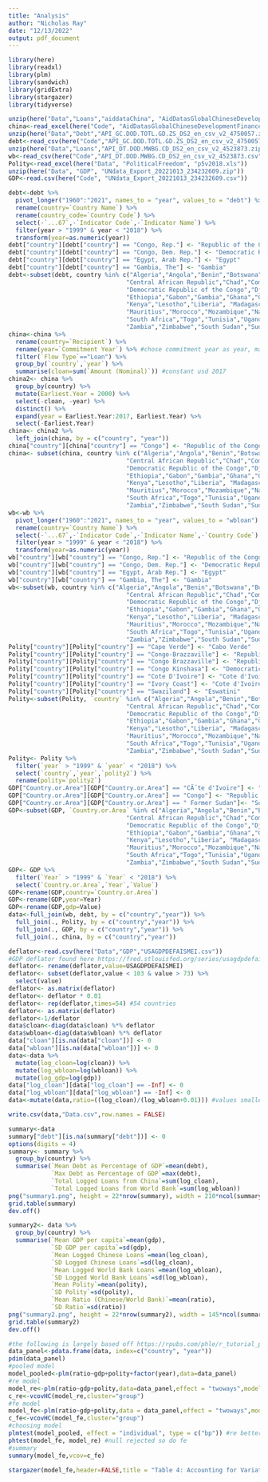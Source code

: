 ```yaml
---
title: "Analysis"
author: "Nicholas Ray"
date: "12/13/2022"
output: pdf_document
---
```

<!-- Loading relevant libraries. -->
```r
library(here)
library(readxl)
library(plm)
library(sandwich)
library(gridExtra)
library(stargazer)
library(tidyverse)
```

<!-- Loading relevant data. -->
```r
unzip(here("Data","Loans","aiddataChina", "AidDatasGlobalChineseDevelopmentFinanceDataset_v2.0.zip"))
china<-read_excel(here("Code", "AidDatasGlobalChineseDevelopmentFinanceDataset_v2.0.xlsx"), sheet = 5)
unzip(here("Data","Debt","API_GC.DOD.TOTL.GD.ZS_DS2_en_csv_v2_4750057.zip"))
debt<-read_csv(here("Code","API_GC.DOD.TOTL.GD.ZS_DS2_en_csv_v2_4750057.csv"),skip=4)
unzip(here("Data","Loans","API_DT.DOD.MWBG.CD_DS2_en_csv_v2_4523873.zip"))
wb<-read_csv(here("Code","API_DT.DOD.MWBG.CD_DS2_en_csv_v2_4523873.csv"),skip=4)
Polity<-read_excel(here("Data", "PoliticalFreedom", "p5v2018.xls"))
unzip(here("Data", "GDP", "UNdata_Export_20221013_234232609.zip"))
GDP<-read.csv(here("Code", "UNdata_Export_20221013_234232609.csv"))
```

<!-- Cleaning data. -->
```r
debt<-debt %>%
  pivot_longer("1960":"2021", names_to = "year", values_to = "debt") %>% #Central government debt, total (% of GDP)
  rename(country=`Country Name`) %>%
  rename(country_code=`Country Code`) %>%
  select(-`...67`,-`Indicator Code`,-`Indicator Name`) %>%
  filter(year > "1999" & year < "2018") %>%
  transform(year=as.numeric(year))
debt["country"][debt["country"] == "Congo, Rep."] <- "Republic of the Congo"
debt["country"][debt["country"] == "Congo, Dem. Rep."] <- "Democratic Republic of the Congo"
debt["country"][debt["country"] == "Egypt, Arab Rep."] <- "Egypt"
debt["country"][debt["country"] == "Gambia, The"] <- "Gambia"
debt<-subset(debt, country %in% c("Algeria","Angola","Benin","Botswana","Burundi","Cabo Verde","Cameroon",                       #all 54 African countries
                                 "Central African Republic","Chad","Comoros","Republic of the Congo","Cote d'Ivoire",
                                 "Democratic Republic of the Congo","Djibouti","Egypt","Equatorial Guinea",                          
                                 "Ethiopia","Gabon","Gambia","Ghana","Guinea","Guinea-Bissau", "Seychelles",                         
                                 "Kenya","Lesotho","Liberia", "Madagascar","Malawi","Mali","Mauritania", "Somalia",
                                 "Mauritius","Morocco","Mozambique","Namibia","Niger","Nigeria","Rwanda","Senegal","Sierra Leone",
                                 "South Africa","Togo","Tunisia","Uganda", "Burkina Faso", "Eswatini",
                                 "Zambia","Zimbabwe","South Sudan","Sudan","Eritrea","Libya","Sao Tome and Principe","Tanzania"))
china<-china %>%
  rename(country=`Recipient`) %>%
  rename(year=`Commitment Year`) %>% #chose commitment year as year, maybe controversial
  filter(`Flow Type`=="Loan") %>%
  group_by(`country`,`year`) %>%
  summarise(cloan=sum(`Amount (Nominal)`)) #constant usd 2017
china2<- china %>% 
  group_by(country) %>% 
  mutate(Earliest.Year = 2000) %>%
  select(-cloan, -year) %>% 
  distinct() %>%
  expand(year = Earliest.Year:2017, Earliest.Year) %>%
  select(-Earliest.Year)
china<- china2 %>%
  left_join(china, by = c("country", "year"))
china["country"][china["country"] == "Congo"] <- "Republic of the Congo"
china<- subset(china, country %in% c("Algeria","Angola","Benin","Botswana","Burundi","Cabo Verde","Cameroon",
                                 "Central African Republic","Chad","Comoros","Republic of the Congo","Cote d'Ivoire",
                                 "Democratic Republic of the Congo","Djibouti","Egypt","Equatorial Guinea",                          #Chinese data missing Burkina Faso, Eswatini
                                 "Ethiopia","Gabon","Gambia","Ghana","Guinea","Guinea-Bissau", "Seychelles",                         #No Chinese loans to Somalia, Sao Tome and Principe
                                 "Kenya","Lesotho","Liberia", "Madagascar","Malawi","Mali","Mauritania", "Somalia",
                                 "Mauritius","Morocco","Mozambique","Namibia","Niger","Nigeria","Rwanda","Senegal","Sierra Leone",
                                 "South Africa","Togo","Tunisia","Uganda", "Burkina Faso", "Eswatini",
                                 "Zambia","Zimbabwe","South Sudan","Sudan","Eritrea","Libya","Sao Tome and Principe","Tanzania"))
wb<-wb %>%
  pivot_longer("1960":"2021", names_to = "year", values_to = "wbloan") %>%
  rename(country=`Country Name`) %>%
  select(-`...67`,-`Indicator Code`,-`Indicator Name`,-`Country Code`) %>%
  filter(year > "1999" & year < "2018") %>%
  transform(year=as.numeric(year))
wb["country"][wb["country"] == "Congo, Rep."] <- "Republic of the Congo"
wb["country"][wb["country"] == "Congo, Dem. Rep."] <- "Democratic Republic of the Congo"
wb["country"][wb["country"] == "Egypt, Arab Rep."] <- "Egypt"
wb["country"][wb["country"] == "Gambia, The"] <- "Gambia"
wb<-subset(wb, country %in% c("Algeria","Angola","Benin","Botswana","Burundi","Cabo Verde","Cameroon",                       #all 54 African countries
                                 "Central African Republic","Chad","Comoros","Republic of the Congo","Cote d'Ivoire",
                                 "Democratic Republic of the Congo","Djibouti","Egypt","Equatorial Guinea",                          
                                 "Ethiopia","Gabon","Gambia","Ghana","Guinea","Guinea-Bissau", "Seychelles",                         
                                 "Kenya","Lesotho","Liberia", "Madagascar","Malawi","Mali","Mauritania", "Somalia",
                                 "Mauritius","Morocco","Mozambique","Namibia","Niger","Nigeria","Rwanda","Senegal","Sierra Leone",
                                 "South Africa","Togo","Tunisia","Uganda", "Burkina Faso", "Eswatini",
                                 "Zambia","Zimbabwe","South Sudan","Sudan","Eritrea","Libya","Sao Tome and Principe","Tanzania"))
Polity["country"][Polity["country"] == "Cape Verde"] <- "Cabo Verde"
Polity["country"][Polity["country"] == "Congo-Brazzaville"] <- "Republic of the Congo"
Polity["country"][Polity["country"] == "Congo Brazzaville"] <- "Republic of the Congo"
Polity["country"][Polity["country"] == "Congo Kinshasa"] <- "Democratic Republic of the Congo"
Polity["country"][Polity["country"] == "Cote D'Ivoire"] <- "Cote d'Ivoire"
Polity["country"][Polity["country"] == "Ivory Coast"] <- "Cote d'Ivoire"
Polity["country"][Polity["country"] == "Swaziland"] <- "Eswatini"
Polity<-subset(Polity, `country` %in% c("Algeria","Angola","Benin","Botswana","Burundi","Cabo Verde","Cameroon",                       #no data for Sao Tome and Principe or Seychelles
                                 "Central African Republic","Chad","Comoros","Republic of the Congo","Cote d'Ivoire",
                                 "Democratic Republic of the Congo","Djibouti","Egypt","Equatorial Guinea",                          
                                 "Ethiopia","Gabon","Gambia","Ghana","Guinea","Guinea-Bissau", "Seychelles",                         
                                 "Kenya","Lesotho","Liberia", "Madagascar","Malawi","Mali","Mauritania", "Somalia",
                                 "Mauritius","Morocco","Mozambique","Namibia","Niger","Nigeria","Rwanda","Senegal","Sierra Leone",
                                 "South Africa","Togo","Tunisia","Uganda", "Burkina Faso", "Eswatini",
                                 "Zambia","Zimbabwe","South Sudan","Sudan","Eritrea","Libya","Sao Tome and Principe","Tanzania"))
Polity<- Polity %>%
  filter(`year` > "1999" & `year` < "2018") %>%
  select(`country`,`year`,`polity2`) %>%
  rename(polity=`polity2`) 
GDP["Country.or.Area"][GDP["Country.or.Area"] == "CÃ´te d'Ivoire"] <- "Cote d'Ivoire"
GDP["Country.or.Area"][GDP["Country.or.Area"] == "Congo"] <- "Republic of the Congo"
GDP["Country.or.Area"][GDP["Country.or.Area"] == " Former Sudan"]<- "South Sudan"
GDP<-subset(GDP, `Country.or.Area` %in% c("Algeria","Angola","Benin","Botswana","Burundi","Cabo Verde","Cameroon",                       #no data for Tanzania
                                 "Central African Republic","Chad","Comoros","Republic of the Congo","Cote d'Ivoire",
                                 "Democratic Republic of the Congo","Djibouti","Egypt","Equatorial Guinea",                          
                                 "Ethiopia","Gabon","Gambia","Ghana","Guinea","Guinea-Bissau", "Seychelles",                         
                                 "Kenya","Lesotho","Liberia", "Madagascar","Malawi","Mali","Mauritania", "Somalia",
                                 "Mauritius","Morocco","Mozambique","Namibia","Niger","Nigeria","Rwanda","Senegal","Sierra Leone",
                                 "South Africa","Togo","Tunisia","Uganda", "Burkina Faso", "Eswatini",
                                 "Zambia","Zimbabwe","South Sudan","Sudan","Eritrea","Libya","Sao Tome and Principe","Tanzania"))
GDP<- GDP %>%
  filter(`Year` > "1999" & `Year` < "2018") %>%
  select(`Country.or.Area`,`Year`,`Value`)
GDP<-rename(GDP,country=`Country.or.Area`)
GDP<-rename(GDP,year=Year)
GDP<-rename(GDP,gdp=Value)
data<-full_join(wb, debt, by = c("country","year")) %>%
  full_join(., Polity, by = c("country","year")) %>%
  full_join(., GDP, by = c("country","year")) %>%
  full_join(., china, by = c("country","year"))
```
```r
deflator<-read.csv(here("Data","GDP","USAGDPDEFAISMEI.csv"))
#GDP deflator found here https://fred.stlouisfed.org/series/usagdpdefaismei
deflator<- rename(deflator,value=USAGDPDEFAISMEI)
deflator<- subset(deflator,value < 103 & value > 73) %>%
  select(value)
deflator<- as.matrix(deflator)
deflator<- deflator * 0.01
deflator<- rep(deflator,times=54) #54 countries
deflator<- as.matrix(deflator)
deflator<-1/deflator
data$cloan<-diag(data$cloan) %*% deflator
data$wbloan<-diag(data$wbloan) %*% deflator
data["cloan"][is.na(data["cloan"])] <- 0
data["wbloan"][is.na(data["wbloan"])] <- 0
data<-data %>%
  mutate(log_cloan=log(cloan)) %>%
  mutate(log_wbloan=log(wbloan)) %>%
  mutate(log_gdp=log(gdp))
data["log_cloan"][data["log_cloan"] == -Inf] <- 0
data["log_wbloan"][data["log_wbloan"] == -Inf] <- 0
data<-mutate(data,ratio=((log_cloan)/(log_wbloan+0.01))) #values smaller than 1 indicate more wbloans than cloans, values larger than 1 the opposite
```
```r
write.csv(data,"Data.csv",row.names = FALSE)
```
```r
summary<-data
summary["debt"][is.na(summary["debt"])] <- 0
options(digits = 4)
summary<- summary %>%
  group_by(country) %>%
  summarise(`Mean Debt as Percentage of GDP`=mean(debt),
            `Max Debt as Percentage of GDP`=max(debt),
            `Total Logged Loans from China`=sum(log_cloan),
            `Total Logged Loans from World Bank`=sum(log_wbloan))
png("summary1.png", height = 22*nrow(summary), width = 210*ncol(summary))
grid.table(summary)
dev.off()
```
```r
summary2<- data %>%
  group_by(country) %>%
  summarise(`Mean GDP per capita`=mean(gdp),
            `SD GDP per capita`=sd(gdp),
            `Mean Logged Chinese Loans`=mean(log_cloan),
            `SD Logged Chinese Loans`=sd(log_cloan),
            `Mean Logged World Bank Loans`=mean(log_wbloan),
            `SD Logged World Bank Loans`=sd(log_wbloan),
            `Mean Polity`=mean(polity),
            `SD Polity`=sd(polity),
            `Mean Ratio (Chinese/World Bank)`=mean(ratio),
            `SD Ratio`=sd(ratio))
png("summary2.png", height = 22*nrow(summary2), width = 145*ncol(summary2))
grid.table(summary2)
dev.off()
```
```r
#the following is largely based off https://rpubs.com/phle/r_tutorial_panel_data_analysis
data_panel<-pdata.frame(data, index=c("country", "year"))
pdim(data_panel)
#pooled model
model_pooled<-plm(ratio~gdp+polity+factor(year),data=data_panel)
#re model
model_re<-plm(ratio~gdp+polity,data=data_panel,effect = "twoways",model="random")
c_re<-vcovHC(model_re,cluster="group")
#fe model
model_fe<-plm(ratio~gdp+polity,data = data_panel,effect = "twoways",model = "within")
c_fe<-vcovHC(model_fe,cluster="group")
#choosing model
plmtest(model_pooled, effect = "individual", type = c("bp")) #re better than pooled
phtest(model_fe, model_re) #null rejected so do fe
#summary
summary(model_fe,vcov=c_fe)
```
```r
stargazer(model_fe,header=FALSE,title = "Table 4: Accounting for Variation in the Ratio between Chinese and World Bank Loans")
```